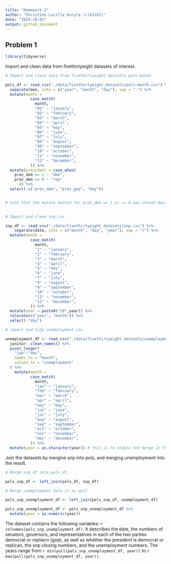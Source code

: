 ```yaml
---
title: "Homework 2"
author: "Christine Lucille Kuryla (clk2162)"
date: "2023-10-03"
output: github_document
---
```


## Problem 1

```r
library(tidyverse)
```

Import and clean data from fivethirtyeight datasets of interest.

```r

# Import and clean data from fivethirtyeight datasets pols-month

pols_df <- read_csv("./data/fivethirtyeight_datasets/pols-month.csv") %>% 
  separate(mon, into = c("year", "month", "day"), sep = "-") %>% 
  mutate(month = 
           case_match(
             month,
             "01" ~ "january",
             "02" ~ "february",
             "03" ~ "march",
             "04" ~ "april",
             "05" ~ "may",
             "06" ~ "june",
             "07" ~ "july",
             "08" ~ "august",
             "09" ~ "september",
             "10" ~ "october",
             "11" ~ "november",
             "12" ~ "december",
           )) %>%
  mutate(president = case_when(
    prez_dem == 1 ~ "dem",
    prez_dem == 0 ~ "rep"
      )) %>% 
  select(-c("prez_dem", "prez_gop", "day"))


# note that the mutate method for prez_dem == 1 or == 0 was chosen because of the code book, and because there exists values of "2" in prez_gop, which does not agree with the code book. Here we are assuming that prez_rep = 2 and prez_dem = 0 means that the president was republican. 
  

# Import and clean snp.csv 

snp_df <- read_csv("./data/fivethirtyeight_datasets/snp.csv") %>% 
    separate(date, into = c("month", "day", "year"), sep = "/") %>% 
  mutate(month = 
           case_match(
             month,
             "1" ~ "january",
             "2" ~ "february",
             "3" ~ "march",
             "4" ~ "april",
             "5" ~ "may",
             "6" ~ "june",
             "7" ~ "july",
             "8" ~ "august",
             "9" ~ "september",
             "10" ~ "october",
             "11" ~ "november",
             "12" ~ "december",
           )) %>%
  mutate(year = paste0("20",year)) %>%
  relocate(c("year", "month")) %>%
  select(-"day")

# import and tidy unemployment.csv

unemployment_df <- read_csv("./data/fivethirtyeight_datasets/unemployment.csv") %>% 
  janitor::clean_names() %>% 
  pivot_longer(
    "jan":"dec",
    names_to = "month",
    values_to = "unemployment"
  ) %>% 
    mutate(month = 
           case_match(
             month,
             "jan" ~ "january",
             "feb" ~ "february",
             "mar" ~ "march",
             "apr" ~ "april",
             "may" ~ "may",
             "jun" ~ "june",
             "jul" ~ "july",
             "aug" ~ "august",
             "sep" ~ "september",
             "oct" ~ "october",
             "nov" ~ "november",
             "dec" ~ "december",
           )) %>% 
  mutate(year = as.character(year)) # this is to enable the merge in the next step

```

Join the datasets by mergine snp into pols, and merging unemployment into the result.

```r

# Merge snp_df into pols_df

pols_snp_df <- left_join(pols_df, snp_df)

# Merge unemployment data in as well

pols_snp_unemployment_df <- left_join(pols_snp_df, unemployment_df)

pols_snp_unemployment_df <- pols_snp_unemployment_df %>%
  mutate(year = as.numeric(year))

```

The dataset contains the following variables: `r colnames(pols_snp_unemployment_df)`. It describes the date, the numbers of senators, governors, and representatives in each of the two parties democrat or repliacn (gop), as well as whether the president is democrat or replican, the snp closing numbers, and the unemployment numbers. The years range from `r min(pull(pols_snp_unemployment_df, year))` to `r max(pull(pols_snp_unemployment_df, year))`. 

